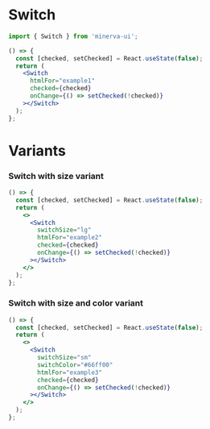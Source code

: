 
<Meta title="Elements|Switch" component={Switch} />

# Switch

```js
import { Switch } from 'minerva-ui';
```

```jsx
() => {
  const [checked, setChecked] = React.useState(false);
  return (
    <Switch
      htmlFor="example1"
      checked={checked}
      onChange={() => setChecked(!checked)}
    ></Switch>
  );
};
```

<Props of={Switch} />

# Variants

### Switch with size variant

```jsx
() => {
  const [checked, setChecked] = React.useState(false);
  return (
    <>
      <Switch
        switchSize="lg"
        htmlFor="example2"
        checked={checked}
        onChange={() => setChecked(!checked)}
      ></Switch>
    </>
  );
};
```

### Switch with size and color variant

```jsx
() => {
  const [checked, setChecked] = React.useState(false);
  return (
    <>
      <Switch
        switchSize="sm"
        switchColor="#66ff00"
        htmlFor="example3"
        checked={checked}
        onChange={() => setChecked(!checked)}
      ></Switch>
    </>
  );
};
```
